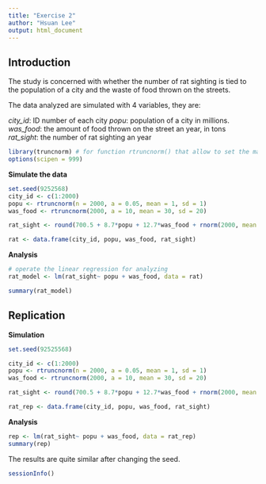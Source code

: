 ```yaml
---
title: "Exercise 2"
author: "Hsuan Lee"
output: html_document
---
```


## Introduction

The study is concerned with whether the number of rat sighting is tied to the population of a city and the waste of food thrown on the streets. 


The data analyzed are simulated with 4 variables, they are:

*city_id*: ID number of each city
*popu*: population of a city in millions.
*was_food*: the amount of food thrown on the street an year, in tons
*rat_sight*: the number of rat sighting an year

```r
library(truncnorm) # for function rtruncnorm() that allow to set the max and min for normal dist
options(scipen = 999)
```


**Simulate the data**
```r
set.seed(9252568)
city_id <- c(1:2000)
popu <- rtruncnorm(n = 2000, a = 0.05, mean = 1, sd = 1)
was_food <- rtruncnorm(2000, a = 10, mean = 30, sd = 20)

rat_sight <- round(700.5 + 8.7*popu + 12.7*was_food + rnorm(2000, mean = 0.5),1)

rat <- data.frame(city_id, popu, was_food, rat_sight)
```

**Analysis**
```r
# operate the linear regression for analyzing
rat_model <- lm(rat_sight~ popu + was_food, data = rat)

summary(rat_model)
```

## Replication

**Simulation**
```r
set.seed(92525568)

city_id <- c(1:2000)
popu <- rtruncnorm(n = 2000, a = 0.05, mean = 1, sd = 1)
was_food <- rtruncnorm(2000, a = 10, mean = 30, sd = 20)

rat_sight <- round(700.5 + 8.7*popu + 12.7*was_food + rnorm(2000, mean = 0.5),1)

rat_rep <- data.frame(city_id, popu, was_food, rat_sight)
```

**Analysis**
```r
rep <- lm(rat_sight~ popu + was_food, data = rat_rep)
summary(rep)
```

The results are quite similar after changing the seed.

```r
sessionInfo()
```


